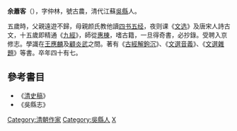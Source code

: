 '''余蕭客'''（{{bd|?||?||}}），字仲林，號古農，清代江蘇[[吳縣|吳縣]]人。

五歲時，父親遠遊不歸，母親颜氏教他讀[[四书五经|四书五经]]，夜则课《[[文选|文选]]》及唐宋人詩古文，十五歲即精通《[[九經|九經]]》，師從[[惠棟|惠棟]]，嗜古籍，一旦得奇書，必抄錄。受聘入京修志。學識在[[王應麟|王應麟]]及[[顧炎武|顧炎武]]之間。著有《[[古經解鉤沉|古經解鉤沉]]》、《[[文選音義|文選音義]]》、《[[文選雜題|文選雜題]]》等書。卒年四十有七。

==參考書目==
*《[[清史稿|清史稿]]》
*《吳縣志》

{{DEFAULTSORT:Y}}
[[Category:清朝作家|Category:清朝作家]]
[[Category:吳縣人|Category:吳縣人]]
[[Category:余姓|X]]